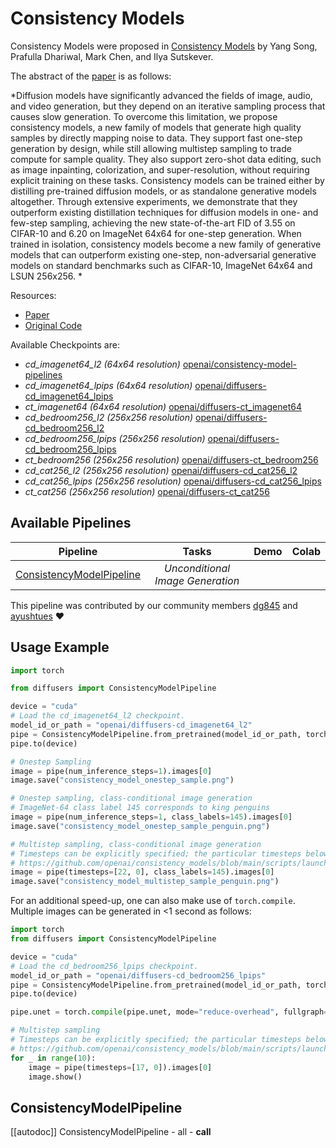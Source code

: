 # Consistency Models

Consistency Models were proposed in [Consistency Models](https://arxiv.org/abs/2303.01469) by Yang Song, Prafulla Dhariwal, Mark Chen, and Ilya Sutskever.

The abstract of the [paper](https://arxiv.org/pdf/2303.01469.pdf) is as follows:

*Diffusion models have significantly advanced the fields of image, audio, and video generation, but they depend on an iterative sampling process that causes slow generation. To overcome this limitation, we propose consistency models, a new family of models that generate high quality samples by directly mapping noise to data. They support fast one-step generation by design, while still allowing multistep sampling to trade compute for sample quality. They also support zero-shot data editing, such as image inpainting, colorization, and super-resolution, without requiring explicit training on these tasks. Consistency models can be trained either by distilling pre-trained diffusion models, or as standalone generative models altogether. Through extensive experiments, we demonstrate that they outperform existing distillation techniques for diffusion models in one- and few-step sampling, achieving the new state-of-the-art FID of 3.55 on CIFAR-10 and 6.20 on ImageNet 64x64 for one-step generation. When trained in isolation, consistency models become a new family of generative models that can outperform existing one-step, non-adversarial generative models on standard benchmarks such as CIFAR-10, ImageNet 64x64 and LSUN 256x256. *

Resources:

* [Paper](https://arxiv.org/abs/2303.01469)
* [Original Code](https://github.com/openai/consistency_models)

Available Checkpoints are:
- *cd_imagenet64_l2 (64x64 resolution)* [openai/consistency-model-pipelines](https://huggingface.co/openai/consistency-model-pipelines)
- *cd_imagenet64_lpips (64x64 resolution)* [openai/diffusers-cd_imagenet64_lpips](https://huggingface.co/openai/diffusers-cd_imagenet64_lpips)
- *ct_imagenet64 (64x64 resolution)* [openai/diffusers-ct_imagenet64](https://huggingface.co/openai/diffusers-ct_imagenet64)
- *cd_bedroom256_l2 (256x256 resolution)* [openai/diffusers-cd_bedroom256_l2](https://huggingface.co/openai/diffusers-cd_bedroom256_l2)
- *cd_bedroom256_lpips (256x256 resolution)* [openai/diffusers-cd_bedroom256_lpips](https://huggingface.co/openai/diffusers-cd_bedroom256_lpips)
- *ct_bedroom256 (256x256 resolution)* [openai/diffusers-ct_bedroom256](https://huggingface.co/openai/diffusers-ct_bedroom256)
- *cd_cat256_l2 (256x256 resolution)* [openai/diffusers-cd_cat256_l2](https://huggingface.co/openai/diffusers-cd_cat256_l2)
- *cd_cat256_lpips (256x256 resolution)* [openai/diffusers-cd_cat256_lpips](https://huggingface.co/openai/diffusers-cd_cat256_lpips)
- *ct_cat256 (256x256 resolution)* [openai/diffusers-ct_cat256](https://huggingface.co/openai/diffusers-ct_cat256)

## Available Pipelines

| Pipeline | Tasks | Demo | Colab |
|:---:|:---:|:---:|:---:|
| [ConsistencyModelPipeline](https://github.com/huggingface/diffusers/blob/main/src/diffusers/pipelines/pipeline_consistency_models.py) | *Unconditional Image Generation* | | |

This pipeline was contributed by our community members [dg845](https://github.com/dg845) and [ayushtues](https://huggingface.co/ayushtues) ❤️

## Usage Example

```python
import torch

from diffusers import ConsistencyModelPipeline

device = "cuda"
# Load the cd_imagenet64_l2 checkpoint.
model_id_or_path = "openai/diffusers-cd_imagenet64_l2"
pipe = ConsistencyModelPipeline.from_pretrained(model_id_or_path, torch_dtype=torch.float16)
pipe.to(device)

# Onestep Sampling
image = pipe(num_inference_steps=1).images[0]
image.save("consistency_model_onestep_sample.png")

# Onestep sampling, class-conditional image generation
# ImageNet-64 class label 145 corresponds to king penguins
image = pipe(num_inference_steps=1, class_labels=145).images[0]
image.save("consistency_model_onestep_sample_penguin.png")

# Multistep sampling, class-conditional image generation
# Timesteps can be explicitly specified; the particular timesteps below are from the original Github repo.
# https://github.com/openai/consistency_models/blob/main/scripts/launch.sh#L77
image = pipe(timesteps=[22, 0], class_labels=145).images[0]
image.save("consistency_model_multistep_sample_penguin.png")
```

For an additional speed-up, one can also make use of `torch.compile`. Multiple images can be generated in <1 second as follows:

```py
import torch
from diffusers import ConsistencyModelPipeline

device = "cuda"
# Load the cd_bedroom256_lpips checkpoint.
model_id_or_path = "openai/diffusers-cd_bedroom256_lpips"
pipe = ConsistencyModelPipeline.from_pretrained(model_id_or_path, torch_dtype=torch.float16)
pipe.to(device)

pipe.unet = torch.compile(pipe.unet, mode="reduce-overhead", fullgraph=True)

# Multistep sampling
# Timesteps can be explicitly specified; the particular timesteps below are from the original Github repo:
# https://github.com/openai/consistency_models/blob/main/scripts/launch.sh#L83
for _ in range(10):
    image = pipe(timesteps=[17, 0]).images[0]
    image.show()
```

## ConsistencyModelPipeline
[[autodoc]] ConsistencyModelPipeline
    - all
    - __call__
